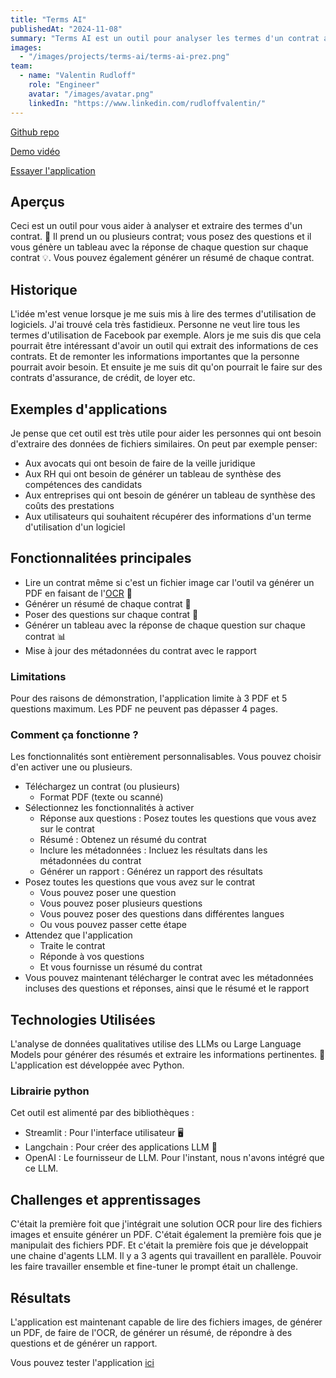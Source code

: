 ```yaml
---
title: "Terms AI"
publishedAt: "2024-11-08"
summary: "Terms AI est un outil pour analyser les termes d'un contrat avec des Intélligences Artificielles (LLM)."
images:
  - "/images/projects/terms-ai/terms-ai-prez.png"
team:
  - name: "Valentin Rudloff"
    role: "Engineer"
    avatar: "/images/avatar.png"
    linkedIn: "https://www.linkedin.com/rudloffvalentin/"
---
```


[Github repo](https://github.com/Gamma-Software/TermsAI)

[Demo vidéo](https://www.loom.com/share/1666c256531e409791241b43c3abbefc?sid=308a92a7-b052-42c7-b711-a8bdfc27ace9)

[Essayer l'application](https://termsai.streamlit.app/)

## Aperçus

Ceci est un outil pour vous aider à analyser et extraire des termes d'un contrat.
🧐 Il prend un ou plusieurs contrat; vous posez des questions et il vous génère un tableau avec la réponse de chaque question sur chaque contrat 💡.
Vous pouvez également générer un résumé de chaque contrat.

## Historique

L'idée m'est venue lorsque je me suis mis à lire des termes d'utilisation de logiciels.
J'ai trouvé cela très fastidieux. Personne ne veut lire tous les termes d'utilisation de Facebook par exemple.
Alors je me suis dis que cela pourrait être intéressant d'avoir un outil qui extrait des informations de ces contrats.
Et de remonter les informations importantes que la personne pourrait avoir besoin.
Et ensuite je me suis dit qu'on pourrait le faire sur des contrats d'assurance, de crédit, de loyer etc.

## Exemples d'applications

Je pense que cet outil est très utile pour aider les personnes qui ont besoin d'extraire des données de fichiers similaires. On peut par exemple penser:

- Aux avocats qui ont besoin de faire de la veille juridique
- Aux RH qui ont besoin de générer un tableau de synthèse des compétences des candidats
- Aux entreprises qui ont besoin de générer un tableau de synthèse des coûts des prestations
- Aux utilisateurs qui souhaitent récupérer des informations d'un terme d'utilisation d'un logiciel

## Fonctionnalitées principales

- Lire un contrat même si c'est un fichier image car l'outil va générer un PDF en faisant de l'[OCR](https://fr.wikipedia.org/wiki/Reconnaissance_optique_de_caract%C3%A8res) 📄
- Générer un résumé de chaque contrat 📄
- Poser des questions sur chaque contrat 💬
- Générer un tableau avec la réponse de chaque question sur chaque contrat 📊
- Mise à jour des métadonnées du contrat avec le rapport

### Limitations

Pour des raisons de démonstration, l'application limite à 3 PDF et 5 questions maximum.
Les PDF ne peuvent pas dépasser 4 pages.

### Comment ça fonctionne ?

Les fonctionnalités sont entièrement personnalisables. Vous pouvez choisir d'en activer une ou plusieurs.

- Téléchargez un contrat (ou plusieurs)
  - Format PDF (texte ou scanné)
- Sélectionnez les fonctionnalités à activer
  - Réponse aux questions : Posez toutes les questions que vous avez sur le contrat
  - Résumé : Obtenez un résumé du contrat
  - Inclure les métadonnées : Incluez les résultats dans les métadonnées du contrat
  - Générer un rapport : Générez un rapport des résultats
- Posez toutes les questions que vous avez sur le contrat
  - Vous pouvez poser une question
  - Vous pouvez poser plusieurs questions
  - Vous pouvez poser des questions dans différentes langues
  - Ou vous pouvez passer cette étape
- Attendez que l'application
  - Traite le contrat
  - Réponde à vos questions
  - Et vous fournisse un résumé du contrat
- Vous pouvez maintenant télécharger le contrat avec les métadonnées incluses des questions et réponses, ainsi que le résumé et le rapport

## Technologies Utilisées

L'analyse de données qualitatives utilise des LLMs ou Large Language Models pour générer des résumés et extraire les informations pertinentes.
 🤖 L'application est développée avec Python.

### Librairie python

Cet outil est alimenté par des bibliothèques :

- Streamlit : Pour l'interface utilisateur 🖥️
- Langchain : Pour créer des applications LLM 🔗
- OpenAI : Le fournisseur de LLM. Pour l'instant, nous n'avons intégré que ce LLM.

## Challenges et apprentissages

C'était la première foit que j'intégrait une solution OCR pour lire des fichiers images et ensuite générer un PDF.
C'était également la première fois que je manipulait des fichiers PDF.
Et c'était la première fois que je développait une chaine d'agents LLM. Il y a 3 agents qui travaillent en parallèle.
Pouvoir les faire travailler ensemble et fine-tuner le prompt était un challenge.

## Résultats

L'application est maintenant capable de lire des fichiers images, de générer un PDF,
de faire de l'OCR, de générer un résumé, de répondre à des questions et de générer un rapport.

Vous pouvez tester l'application [ici](https://termsai.streamlit.app/)
